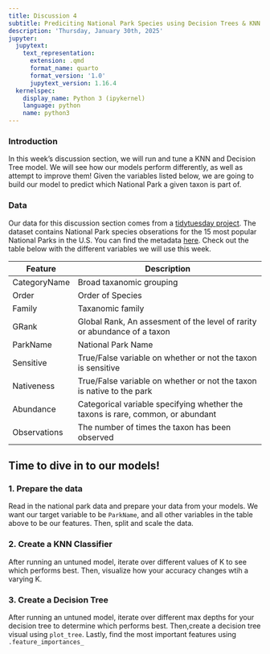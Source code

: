 ```yaml
---
title: Discussion 4
subtitle: Prediciting National Park Species using Decision Trees & KNN
description: 'Thursday, January 30th, 2025'
jupyter:
  jupytext:
    text_representation:
      extension: .qmd
      format_name: quarto
      format_version: '1.0'
      jupytext_version: 1.16.4
  kernelspec:
    display_name: Python 3 (ipykernel)
    language: python
    name: python3
---
```


### Introduction

In this week's discussion section, we will run and tune a KNN and Decision Tree model. We will see how our models perform differently, as well as attempt to improve them!  Given the variables listed below, we are going to build our model to predict which National Park a given taxon is part of. 

### Data 

Our data for this discussion section comes from a [tidytuesday project](https://github.com/rfordatascience/tidytuesday). The dataset contains National Park species obserations for the 15 most popular National Parks in the U.S. You can find the metadata [here](https://irma.nps.gov/content/npspecies/Help/docs/NPSpecies_User_Guide.pdf). Check out the table below with the different variables we will use this week. 

| Feature                     | Description                                                                                   |
|-----------------------------|-----------------------------------------------------------------------------------------------|
| CategoryName        |   Broad taxanomic grouping                       |
| Order                |       Order of Species                            |
| Family                   |       Taxanomic family                                             |
| GRank                   |     Global Rank, An assesment of the level of rarity or abundance of a taxon                                                  |
| ParkName              |          National Park Name                                                         |
| Sensitive                |   True/False variable on whether or not the taxon is sensitive                            |
| Nativeness   | True/False variable on whether or not the taxon is native to the park   |
| Abundance           | Categorical variable specifying whether the taxons is rare, common, or abundant|
| Observations           | The number of times the taxon has been observed |

## Time to dive in to our models!

### 1. Prepare the data

Read in the national park data and prepare your data from your models. We want our target variable to be `ParkName`, and all other variables in the table above to be our features. Then, split and scale the data. 

### 2. Create a KNN Classifier 
After running an untuned model, iterate over different values of K to see which performs best. Then, visualize how your accuracy changes wtih a varying K.

### 3. Create a Decision Tree
After running an untuned model, iterate over different max depths for your decision tree to determine which performs best. Then,create a decision tree visual using `plot_tree`. Lastly, find the most important features using `.feature_importances_`
